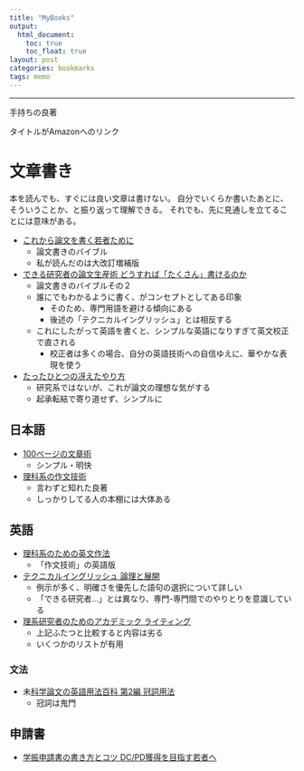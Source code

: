 ```yaml
---
title: "MyBooks"
output:
  html_document:
    toc: true
    toc_float: true
layout: post
categories: bookmarks
tags: memo
---
```


-------

手持ちの良著

タイトルがAmazonへのリンク

# 文章書き

本を読んでも、すぐには良い文章は書けない。
自分でいくらか書いたあとに、そういうことか、と振り返って理解できる。
それでも、先に見通しを立てることには意味がある。

- [これから論文を書く若者ために](https://www.amazon.co.jp/%E3%81%93%E3%82%8C%E3%81%8B%E3%82%89%E8%AB%96%E6%96%87%E3%82%92%E6%9B%B8%E3%81%8F%E8%8B%A5%E8%80%85%E3%81%AE%E3%81%9F%E3%82%81%E3%81%AB-%E7%A9%B6%E6%A5%B5%E3%81%AE%E5%A4%A7%E6%94%B9%E8%A8%82%E7%89%88-%E9%85%92%E4%BA%95-%E8%81%A1%E6%A8%B9/dp/4320005953)
    - 論文書きのバイブル
    - 私が読んだのは大改訂増補版
- [できる研究者の論文生産術 どうすれば「たくさん」書けるのか](https://www.amazon.co.jp/%E3%81%A7%E3%81%8D%E3%82%8B%E7%A0%94%E7%A9%B6%E8%80%85%E3%81%AE%E8%AB%96%E6%96%87%E7%94%9F%E7%94%A3%E8%A1%93-%E3%81%A9%E3%81%86%E3%81%99%E3%82%8C%E3%81%B0%E3%80%8C%E3%81%9F%E3%81%8F%E3%81%95%E3%82%93%E3%80%8D%E6%9B%B8%E3%81%91%E3%82%8B%E3%81%AE%E3%81%8B-KS%E7%A7%91%E5%AD%A6%E4%B8%80%E8%88%AC%E6%9B%B8-%E3%83%9D%E3%83%BC%E3%83%AB-J%E3%83%BB%E3%82%B7%E3%83%AB%E3%83%B4%E3%82%A3%E3%82%A2/dp/4061531530)
    - 論文書きのバイブルその２
    - 誰にでもわかるように書く、がコンセプトとしてある印象
        - そのため、専門用語を避ける傾向にある
        - 後述の「テクニカルイングリッシュ」とは相反する
    - これにしたがって英語を書くと、シンプルな英語になりすぎて英文校正で直される
        - 校正者は多くの場合、自分の英語技術への自信ゆえに、華やかな表現を使う

- [たったひとつの冴えたやり方](https://www.amazon.co.jp/dp/4152089512/ref=dp_ob_title_bk)
    - 研究系ではないが、これが論文の理想な気がする
    - 起承転結で寄り道せず、シンプルに

## 日本語

- [100ページの文章術](https://www.amazon.co.jp/100%E3%83%9A%E3%83%BC%E3%82%B8%E3%81%AE%E6%96%87%E7%AB%A0%E8%A1%93-%EF%BC%8D%E3%82%8F%E3%81%8B%E3%82%8A%E3%82%84%E3%81%99%E3%81%84%E6%96%87%E7%AB%A0%E3%81%AE%E6%9B%B8%E3%81%8D%E6%96%B9%E3%81%AE%E3%81%99%E3%81%B9%E3%81%A6%E3%81%8C%E3%81%93%E3%81%93%E3%81%AB%EF%BC%8D-%E9%85%92%E4%BA%95-%E8%81%A1%E6%A8%B9/dp/4320005856)
    - シンプル・明快
- [理科系の作文技術](https://www.amazon.co.jp/%E7%90%86%E7%A7%91%E7%B3%BB%E3%81%AE%E4%BD%9C%E6%96%87%E6%8A%80%E8%A1%93-%E4%B8%AD%E5%85%AC%E6%96%B0%E6%9B%B8-624-%E6%9C%A8%E4%B8%8B-%E6%98%AF%E9%9B%84/dp/4121006240/ref=sr_1_2?ie=UTF8&qid=1483189329&sr=8-2&keywords=%E7%90%86%E7%A7%91%E7%B3%BB%E3%81%AE%E3%81%9F%E3%82%81%E3%81%AE%E8%8B%B1%E6%96%87%E4%BD%9C%E6%B3%95)
    - 言わずと知れた良著
    - しっかりしてる人の本棚には大体ある

## 英語

- [理科系のための英文作法](https://www.amazon.co.jp/%E7%90%86%E7%A7%91%E7%B3%BB%E3%81%AE%E3%81%9F%E3%82%81%E3%81%AE%E8%8B%B1%E6%96%87%E4%BD%9C%E6%B3%95-%E6%96%87%E7%AB%A0%E3%82%92%E3%81%AA%E3%82%81%E3%82%89%E3%81%8B%E3%81%AB%E3%81%A4%E3%81%AA%E3%81%90%E5%9B%9B%E3%81%A4%E3%81%AE%E6%B3%95%E5%89%87-%E4%B8%AD%E5%85%AC%E6%96%B0%E6%9B%B8-%E6%9D%89%E5%8E%9F-%E5%8E%9A%E5%90%89/dp/412101216X/ref=sr_1_1?ie=UTF8&qid=1483189329&sr=8-1&keywords=%E7%90%86%E7%A7%91%E7%B3%BB%E3%81%AE%E3%81%9F%E3%82%81%E3%81%AE%E8%8B%B1%E6%96%87%E4%BD%9C%E6%B3%95)
    - 「作文技術」の英語版
- [テクニカルイングリッシュ 論理と展開](https://www.amazon.co.jp/%E3%83%86%E3%82%AF%E3%83%8B%E3%82%AB%E3%83%AB%E3%83%BB%E3%82%A4%E3%83%B3%E3%82%B0%E3%83%AA%E3%83%83%E3%82%B7%E3%83%A5%E2%80%95%E8%AB%96%E7%90%86%E3%81%A8%E5%B1%95%E9%96%8B-%E7%AF%A0%E7%94%B0-%E7%BE%A9%E6%98%8E/dp/4523263973)
    - 例示が多く、明確さを優先した語句の選択について詳しい
    - 「できる研究者...」とは異なり、専門-専門間でのやりとりを意識している
- [理系研究者のためのアカデミック ライティング](https://www.amazon.co.jp/%E7%90%86%E7%B3%BB%E7%A0%94%E7%A9%B6%E8%80%85%E3%81%AE%E3%81%9F%E3%82%81%E3%81%AE%E3%82%A2%E3%82%AB%E3%83%87%E3%83%9F%E3%83%83%E3%82%AF-%E3%83%A9%E3%82%A4%E3%83%86%E3%82%A3%E3%83%B3%E3%82%B0-%E3%83%92%E3%83%A9%E3%83%AA%E3%83%BC%E3%83%BB%E3%82%B0%E3%83%A9%E3%82%B9%E3%83%9E%E3%83%B3-%E3%83%87%E3%82%A3%E3%83%BC%E3%83%AB/dp/4489021186)
    - 上記ふたつと比較すると内容は劣る
    - いくつかのリストが有用

### 文法

- 未[科学論文の英語用法百科 第2編 冠詞用法](https://www.amazon.co.jp/%E7%A7%91%E5%AD%A6%E8%AB%96%E6%96%87%E3%81%AE%E8%8B%B1%E8%AA%9E%E7%94%A8%E6%B3%95%E7%99%BE%E7%A7%91-%E7%AC%AC2%E7%B7%A8-%E5%86%A0%E8%A9%9E%E7%94%A8%E6%B3%95-%E3%82%B0%E3%83%AC%E3%83%B3-%E3%83%91%E3%82%B1%E3%83%83%E3%83%88/dp/4814000480)
    - 冠詞は鬼門
  

## 申請書

- [学振申請書の書き方とコツ DC/PD獲得を目指す若者へ](https://www.amazon.co.jp/%E5%AD%A6%E6%8C%AF%E7%94%B3%E8%AB%8B%E6%9B%B8%E3%81%AE%E6%9B%B8%E3%81%8D%E6%96%B9%E3%81%A8%E3%82%B3%E3%83%84-DC-PD%E7%8D%B2%E5%BE%97%E3%82%92%E7%9B%AE%E6%8C%87%E3%81%99%E8%8B%A5%E8%80%85%E3%81%B8-KS%E7%A7%91%E5%AD%A6%E4%B8%80%E8%88%AC%E6%9B%B8-%E5%A4%A7%E4%B8%8A/dp/4061531603)